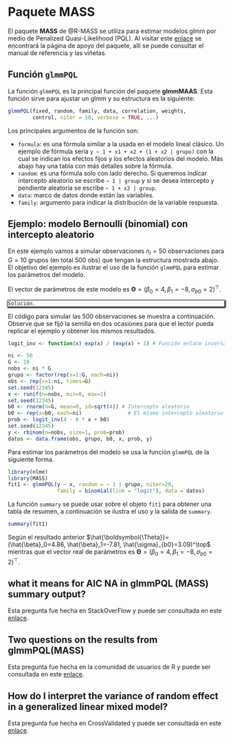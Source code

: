 # Paquete **MASS** {#pac-MASS}

El paquete **MASS** de @R-MASS se utiliza para estimar modelos glmm por medio de Penalized Quasi-Likelihood (PQL). Al visitar este [enlace](https://cran.r-project.org/web/packages/MASS/) se encontrará la página de apoyo del paquete, allí se puede consultar el manual de referencia y las viñetas.

## Función `glmmPQL`

La función `glmmPQL` es la principal función del paquete **glmmMAAS**. Esta función sirve para ajustar un glmm y su estructura es la siguiente:

```r
glmmPQL(fixed, random, family, data, correlation, weights,
        control, niter = 10, verbose = TRUE, ...)
```

Los principales argumentos de la función son:

- `formula`: es una fórmula similar a la usada en el modelo lineal clásico. Un ejemplo de fórmula sería `y ~ 1 + x1 + x2 + (1 + x2 | grupo)` con la cual se indican los efectos fijos y los efectos aleatorios del modelo. Más abajo hay una tabla con más detalles sobre la fórmula.
- `random`: es una fórmula solo con lado derecho. Si queremos indicar intercepto aleatorio se escribe `~ 1 | group` y si se desea intercepto y pendiente aleatoria se escribe `~ 1 + x2 | group`.
- `data`: marco de datos donde están las variables. 
- `family`: argumento para indicar la distribución de la variable respuesta.

## Ejemplo: modelo Bernoulli (binomial) con intercepto aleatorio {-}
En este ejemplo vamos a simular observaciones $n_i=50$ observaciones para $G=10$ grupos (en total 500 obs) que tengan la estructura mostrada abajo. El objetivo del ejemplo es ilustrar el uso de la función `glmmPQL` para estimar los parámetros del modelo.

\begin{align*} 
y_{ij} | b_0 &\sim  \text{Bernoulli}(\mu_{ij}) \\ 
\text{logit}(\mu_{ij}) &= 4 - 8 x_{ij} + b_{0i} \\
b_{0} &\sim N(0, \sigma^2_{b0}=4) \\
x_{ij} &\sim U(0, 1)
\end{align*}

El vector de parámetros de este modelo es $\boldsymbol{\Theta}=(\beta_0=4, \beta_1=-8, \sigma_{b0}=2)^\top$.

<div style="-moz-box-shadow: 1px 1px 3px 2px #000000;
  -webkit-box-shadow: 1px 1px 3px 2px #000000;
  box-shadow:         1px 1px 3px 2px #000000;">

```block2
Solución.
```

</div>

El código para simular las 500 observaciones se muestra a continuación. Observe que se fijó la semilla en dos ocasiones para que el lector pueda replicar el ejemplo y obtener los mismos resultados.

```r
logit_inv <- function(x) exp(x) / (exp(x) + 1) # Función enlace inversa

ni <- 50
G <- 10
nobs <- ni * G
grupo <- factor(rep(x=1:G, each=ni))
obs <- rep(x=1:ni, times=G)
set.seed(12345)
x <- runif(n=nobs, min=0, max=1)
set.seed(12345)
b0 <- rnorm(n=G, mean=0, sd=sqrt(4)) # Intercepto aleatorio
b0 <- rep(x=b0, each=ni)               # El mismo intercepto aleatorio pero repetido
prob <- logit_inv(4 - 8 * x + b0)
set.seed(12345)
y <- rbinom(n=nobs, size=1, prob=prob)
datos <- data.frame(obs, grupo, b0, x, prob, y)
```

Para estimar los parámetros del modelo se usa la función `glmmPQL` de la siguiente forma.

```r
library(nlme)
library(MASS)
fit1 <- glmmPQL(y ~ x, random = ~ 1 | grupo, niter=20,
                family = binomial(link = "logit"), data = datos)
```

La función `summary` se puede usar sobre el objeto `fit1` para obtener una tabla de resumen, a continuación se ilustra el uso y la salida de `summary`.

```r
summary(fit1)
```

Según el resultado anterior $\hat{\boldsymbol{\Theta}}=(\hat{\beta}_0=4.86, \hat{\beta}_1=-7.81, \hat{\sigma}_{b0}=3.09)^\top$ mientras que el vector real de parámetros es $\boldsymbol{\Theta}=(\beta_0=4, \beta_1=-8, \sigma_{b0}=2)^\top$.

## what it means for AIC NA in glmmPQL (MASS) summary output?

Esta pregunta fue hecha en StackOverFlow y puede ser consultada en este [enlace](https://stackoverflow.com/questions/58713374/what-it-means-for-aic-na-in-glmmpql-mass-summary-output).

## Two questions on the results from glmmPQL(MASS)

Esta pregunta fue hecha en la comunidad de usuarios de R y puede ser consultada en este [enlace](https://stat.ethz.ch/pipermail/r-help/2008-December/181845.html).


## How do I interpret the variance of random effect in a generalized linear mixed model?

Esta pregunta fue hecha en CrossValidated y puede ser consultada en este [enlace](https://stats.stackexchange.com/questions/130313/how-do-i-interpret-the-variance-of-random-effect-in-a-generalized-linear-mixed-m).


